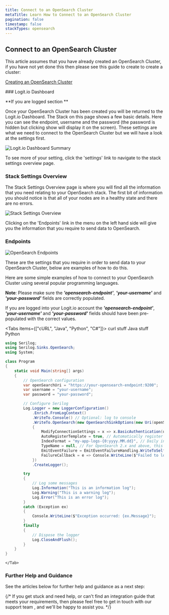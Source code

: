 ```yaml
---
title: Connect to an OpenSearch Cluster
metaTitle: Learn How to Connect to an OpenSearch Cluster
pagination: false
timestamp: false
stackTypes: opensearch
---
```


## Connect to an OpenSearch Cluster

This article assumes that you have already created an OpenSearch Cluster, if you have not yet done this then 
please see this guide to create to create a cluster:

[Creating an OpenSearch Cluster](creating-opensearch-cluster.mdx)

<Steps>
  ### Logit.io Dashboard

  **If you are logged section **

  Once your OpenSearch Cluster has been created you will be returned to the Logit.io Dashboard. The Stack on 
  this page shows a few basic details. Here you can see the endpoint, username and the password (the password 
  is hidden but clicking show will display it on the screen). These settings are what we need to connect to the 
  OpenSearch Cluster but we will have a look at the settings first.

  ![Logit.io Dashboard Summary](@/images/getting-started/opensearch/dashboard.png)

  To see more of your setting, click the 'settings' link to navigate to the stack settings overview page.

  ### Stack Settings Overview

  The Stack Settings Overview page is where you will find all the information that you need relating to your 
  OpenSearch stack. The first bit of information you should notice is that all of your nodes are in a healthy 
  state and there are no errors.

  ![Stack Settings Overview](@/images/getting-started/opensearch/stack-settings-overview.png)

  Clicking on the 'Endpoints' link in the menu on the left hand side will give you the information that you require 
  to send data to OpenSearch.

  ### Endpoints

  ![OpenSearch Endpoints](@/images/getting-started/opensearch/endpoints.png)

  These are the settings that you require in order to send data to your OpenSearch Cluster, below are examples of 
  how to do this.

  Here are some simple examples of how to connect to your OpenSearch Cluster using several popular programming languages.

  __Note__: Please make sure the ___'opensearch-endpoint'___, ___'your-username'___ and ___'your-password'___ fields 
  are correctly populated.

  If you are logged into your Logit.io account the ___'opensearch-endpoint'___, ___'your-username'___ and ___'your-password'___ 
  fields should have been pre-populated with the correct values.

  <Tabs items={["cURL", "Java", "Python", "C#"]}>
    <Tab>
     curl stuff
    </Tab>
    <Tab>
      Java stuff
    </Tab>
    <Tab>
     Python
    </Tab>
    <Tab>
  ```c# copy /@apikey/ 
  using Serilog;
  using Serilog.Sinks.OpenSearch;
  using System;

  class Program
  {
      static void Main(string[] args)
      {
          // OpenSearch configuration
          var openSearchUri = "https://your-opensearch-endpoint:9200";
          var username = "your-username";
          var password = "your-password";

          // Configure Serilog
          Log.Logger = new LoggerConfiguration()
              .Enrich.FromLogContext()
              .WriteTo.Console() // Optional: log to console
              .WriteTo.OpenSearch(new OpenSearchSinkOptions(new Uri(openSearchUri))
              {
                  ModifyConnectionSettings = x => x.BasicAuthentication(username, password),
                  AutoRegisterTemplate = true, // Automatically register index template
                  IndexFormat = "my-app-logs-{0:yyyy.MM.dd}", // Daily index
                  TypeName = null, // For OpenSearch 2.x and above, this should be null
                  EmitEventFailure = EmitEventFailureHandling.WriteToSelfLog | EmitEventFailureHandling.RaiseCallback,
                  FailureCallback = e => Console.WriteLine($"Failed to log to OpenSearch: {e.Message}")
              })
              .CreateLogger();

          try
          {
              // Log some messages
              Log.Information("This is an information log");
              Log.Warning("This is a warning log");
              Log.Error("This is an error log");
          }
          catch (Exception ex)
          {
              Console.WriteLine($"Exception occurred: {ex.Message}");
          }
          finally
          {
              // Dispose the logger
              Log.CloseAndFlush();
          }
      }
  }
  ```
    </Tab>
  </Tabs>

  ### Further Help and Guidance

  See the articles below for further help and guidance as a next step:

</Steps>

{/* <Callout type="info">
  If you get stuck and need help, or can't find an integration guide that 
  meets your requirements, then please feel free to get in touch with our support 
  team <IntercomButton text="via live chat" />, and we'll be happy to assist you.
</Callout> */}
